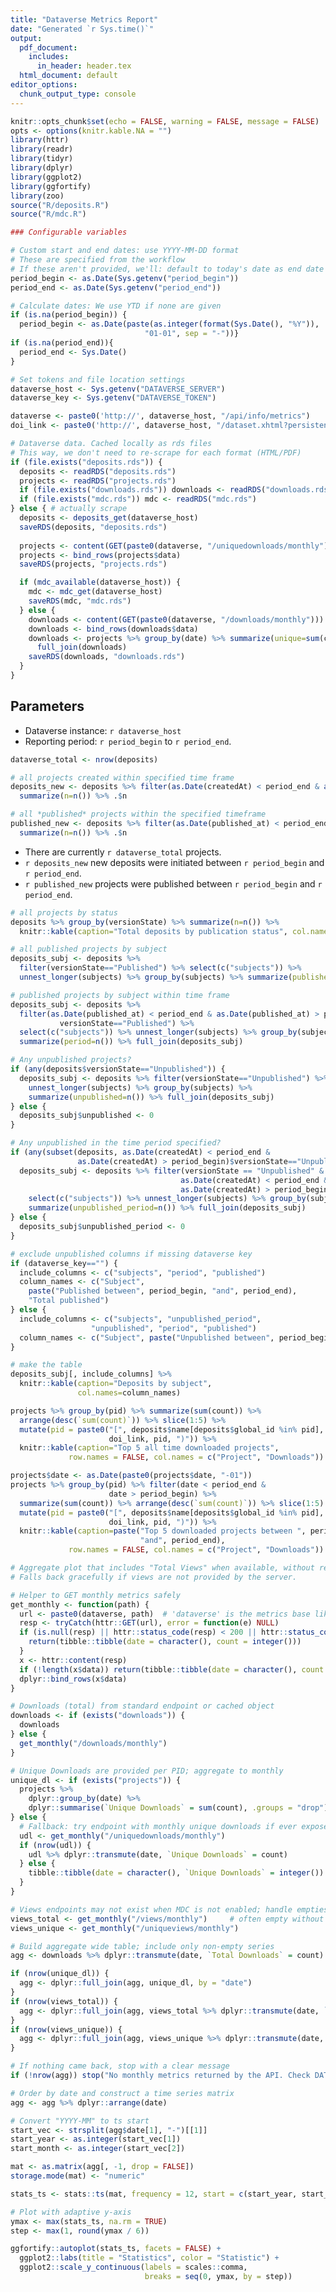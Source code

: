 ```yaml
---
title: "Dataverse Metrics Report"
date: "Generated `r Sys.time()`"
output:
  pdf_document: 
    includes:
      in_header: header.tex
  html_document: default
editor_options:
  chunk_output_type: console
---
```


```r
knitr::opts_chunk$set(echo = FALSE, warning = FALSE, message = FALSE) 
opts <- options(knitr.kable.NA = "")
library(httr)
library(readr)
library(tidyr)
library(dplyr)
library(ggplot2)
library(ggfortify)
library(zoo)
source("R/deposits.R")
source("R/mdc.R")

### Configurable variables

# Custom start and end dates: use YYYY-MM-DD format
# These are specified from the workflow
# If these aren't provided, we'll: default to today's date as end date and to the beginning of the year as the start date
period_begin <- as.Date(Sys.getenv("period_begin"))
period_end <- as.Date(Sys.getenv("period_end"))

# Calculate dates: We use YTD if none are given
if (is.na(period_begin)) {
  period_begin <- as.Date(paste(as.integer(format(Sys.Date(), "%Y")),
                              "01-01", sep = "-"))}
if (is.na(period_end)){
  period_end <- Sys.Date()
}

# Set tokens and file location settings
dataverse_host <- Sys.getenv("DATAVERSE_SERVER")
dataverse_key <- Sys.getenv("DATAVERSE_TOKEN")

dataverse <- paste0('http://', dataverse_host, "/api/info/metrics")
doi_link <- paste0('http://', dataverse_host, "/dataset.xhtml?persistentId=")

# Dataverse data. Cached locally as rds files
# This way, we don't need to re-scrape for each format (HTML/PDF)
if (file.exists("deposits.rds")) {
  deposits <- readRDS("deposits.rds")
  projects <- readRDS("projects.rds")
  if (file.exists("downloads.rds")) downloads <- readRDS("downloads.rds")
  if (file.exists("mdc.rds")) mdc <- readRDS("mdc.rds")
} else { # actually scrape
  deposits <- deposits_get(dataverse_host)
  saveRDS(deposits, "deposits.rds")
  
  projects <- content(GET(paste0(dataverse, "/uniquedownloads/monthly")))
  projects <- bind_rows(projects$data)
  saveRDS(projects, "projects.rds")

  if (mdc_available(dataverse_host)) {
    mdc <- mdc_get(dataverse_host)
    saveRDS(mdc, "mdc.rds")
  } else {
    downloads <- content(GET(paste0(dataverse, "/downloads/monthly")))
    downloads <- bind_rows(downloads$data)
    downloads <- projects %>% group_by(date) %>% summarize(unique=sum(count)) %>%
      full_join(downloads)
    saveRDS(downloads, "downloads.rds")
  }
}


```

## Parameters

- Dataverse instance: `r dataverse_host`
- Reporting period: `r period_begin` to `r period_end`.

```r
dataverse_total <- nrow(deposits)

# all projects created within specified time frame
deposits_new <- deposits %>% filter(as.Date(createdAt) < period_end & as.Date(createdAt) > period_begin) %>%
  summarize(n=n()) %>% .$n

# all *published* projects within the specified timeframe
published_new <- deposits %>% filter(as.Date(published_at) < period_end & as.Date(published_at) > period_begin) %>%
  summarize(n=n()) %>% .$n
```

- There are currently `r dataverse_total` projects. 
- `r deposits_new` new deposits were initiated between `r period_begin` and `r period_end`.
- `r published_new` projects were published between `r period_begin` and `r period_end`.

```r
# all projects by status
deposits %>% group_by(versionState) %>% summarize(n=n()) %>%
  knitr::kable(caption="Total deposits by publication status", col.names=c("Status", "Deposits"))

# all published projects by subject
deposits_subj <- deposits %>% 
  filter(versionState=="Published") %>% select(c("subjects")) %>%
  unnest_longer(subjects) %>% group_by(subjects) %>% summarize(published=n())

# published projects by subject within time frame
deposits_subj <- deposits %>% 
  filter(as.Date(published_at) < period_end & as.Date(published_at) > period_begin & 
           versionState=="Published") %>%
  select(c("subjects")) %>% unnest_longer(subjects) %>% group_by(subjects) %>%
  summarize(period=n()) %>% full_join(deposits_subj)

# Any unpublished projects?
if (any(deposits$versionState=="Unpublished")) {
  deposits_subj <- deposits %>% filter(versionState=="Unpublished") %>% select(c("subjects")) %>%
    unnest_longer(subjects) %>% group_by(subjects) %>%
    summarize(unpublished=n()) %>% full_join(deposits_subj)
} else {
  deposits_subj$unpublished <- 0
}

# Any unpublished in the time period specified?
if (any(subset(deposits, as.Date(createdAt) < period_end &
               as.Date(createdAt) > period_begin)$versionState=="Unpublished")) {
  deposits_subj <- deposits %>% filter(versionState == "Unpublished" & 
                                      as.Date(createdAt) < period_end &
                                      as.Date(createdAt) > period_begin) %>%
    select(c("subjects")) %>% unnest_longer(subjects) %>% group_by(subjects) %>%
    summarize(unpublished_period=n()) %>% full_join(deposits_subj)
} else {
  deposits_subj$unpublished_period <- 0
}

# exclude unpublished columns if missing dataverse key
if (dataverse_key=="") {
  include_columns <- c("subjects", "period", "published")
  column_names <- c("Subject",
    paste("Published between", period_begin, "and", period_end),
    "Total published")
} else {
  include_columns <- c("subjects", "unpublished_period",
                  "unpublished", "period", "published")
  column_names <- c("Subject", paste("Unpublished between", period_begin, "and", period_end), "Total draft", paste("Published between", period_begin, "and", period_end), "Total published")
}

# make the table
deposits_subj[, include_columns] %>%
  knitr::kable(caption="Deposits by subject",
               col.names=column_names)

```

```r
projects %>% group_by(pid) %>% summarize(sum(count)) %>% 
  arrange(desc(`sum(count)`)) %>% slice(1:5) %>%
  mutate(pid = paste0("[", deposits$name[deposits$global_id %in% pid], "](", 
                      doi_link, pid, ")")) %>%
  knitr::kable(caption="Top 5 all time downloaded projects",
             row.names = FALSE, col.names = c("Project", "Downloads"))

projects$date <- as.Date(paste0(projects$date, "-01"))
projects %>% group_by(pid) %>% filter(date < period_end &
                      date > period_begin) %>%
  summarize(sum(count)) %>% arrange(desc(`sum(count)`)) %>% slice(1:5) %>%
  mutate(pid = paste0("[", deposits$name[deposits$global_id %in% pid], "](",
                      doi_link, pid, ")")) %>%
  knitr::kable(caption=paste("Top 5 downloaded projects between ", period_begin,
                             "and", period_end),
             row.names = FALSE, col.names = c("Project", "Downloads"))
```

```r
# Aggregate plot that includes "Total Views" when available, without requiring MDC.
# Falls back gracefully if views are not provided by the server.

# Helper to GET monthly metrics safely
get_monthly <- function(path) {
  url <- paste0(dataverse, path)  # 'dataverse' is the metrics base like https://host/api/info/metrics
  resp <- tryCatch(httr::GET(url), error = function(e) NULL)
  if (is.null(resp) || httr::status_code(resp) < 200 || httr::status_code(resp) >= 300) {
    return(tibble::tibble(date = character(), count = integer()))
  }
  x <- httr::content(resp)
  if (!length(x$data)) return(tibble::tibble(date = character(), count = integer()))
  dplyr::bind_rows(x$data)
}

# Downloads (total) from standard endpoint or cached object
downloads <- if (exists("downloads")) {
  downloads
} else {
  get_monthly("/downloads/monthly")
}

# Unique Downloads are provided per PID; aggregate to monthly
unique_dl <- if (exists("projects")) {
  projects %>%
    dplyr::group_by(date) %>%
    dplyr::summarise(`Unique Downloads` = sum(count), .groups = "drop")
} else {
  # Fallback: try endpoint with monthly unique downloads if ever exposed; else empty
  udl <- get_monthly("/uniquedownloads/monthly")
  if (nrow(udl)) {
    udl %>% dplyr::transmute(date, `Unique Downloads` = count)
  } else {
    tibble::tibble(date = character(), `Unique Downloads` = integer())
  }
}

# Views endpoints may not exist when MDC is not enabled; handle empties
views_total <- get_monthly("/views/monthly")     # often empty without MDC
views_unique <- get_monthly("/uniqueviews/monthly")

# Build aggregate wide table; include only non-empty series
agg <- downloads %>% dplyr::transmute(date, `Total Downloads` = count)

if (nrow(unique_dl)) {
  agg <- dplyr::full_join(agg, unique_dl, by = "date")
}
if (nrow(views_total)) {
  agg <- dplyr::full_join(agg, views_total %>% dplyr::transmute(date, `Total Views` = count), by = "date")
}
if (nrow(views_unique)) {
  agg <- dplyr::full_join(agg, views_unique %>% dplyr::transmute(date, `Unique Views` = count), by = "date")
}

# If nothing came back, stop with a clear message
if (!nrow(agg)) stop("No monthly metrics returned by the API. Check DATAVERSE_SERVER and connectivity.")

# Order by date and construct a time series matrix
agg <- agg %>% dplyr::arrange(date)

# Convert "YYYY-MM" to ts start
start_vec <- strsplit(agg$date[1], "-")[[1]]
start_year <- as.integer(start_vec[1])
start_month <- as.integer(start_vec[2])

mat <- as.matrix(agg[, -1, drop = FALSE])
storage.mode(mat) <- "numeric"

stats_ts <- stats::ts(mat, frequency = 12, start = c(start_year, start_month))

# Plot with adaptive y-axis
ymax <- max(stats_ts, na.rm = TRUE)
step <- max(1, round(ymax / 6))

ggfortify::autoplot(stats_ts, facets = FALSE) +
  ggplot2::labs(title = "Statistics", color = "Statistic") +
  ggplot2::scale_y_continuous(labels = scales::comma,
                              breaks = seq(0, ymax, by = step))



```

